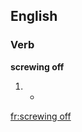 ==English==

===Verb===
'''screwing off'''

# {{present participle of|[[screw off]]}}
#*{{quote-magazine
|year=1786
|volume=48‎
|page=152
|magazine=The Scots magazine
|passage=...where the keys of all the felons rooms, as well as the instruments for [[screwing off]] and on the irons of the prisoners, are kept.}}

[[fr:screwing off]]